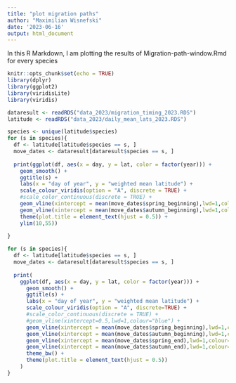 ```yaml
---
title: "plot migration paths"
author: "Maximilian Wisnefski"
date: '2023-06-16'
output: html_document
---
```


In this R Markdown, I am plotting the results of Migration-path-window.Rmd for every species

```r
knitr::opts_chunk$set(echo = TRUE)
library(dplyr)
library(ggplot2)
library(viridisLite)
library(viridis)
```


```r
dataresult <- readRDS("data_2023/migration_timing_2023.RDS")
latitude <- readRDS("data_2023/daily_mean_lats_2023.RDS")
```


```r

species <- unique(latitude$species)
for (s in species){
  df <- latitude[latitude$species == s, ]
  move_dates <- dataresult[dataresult$species == s, ]
  
  print(ggplot(df, aes(x = day, y = lat, color = factor(year))) +
    geom_smooth() +
    ggtitle(s) +
    labs(x = "day of year", y = "weighted mean latitude") +
    scale_colour_viridis(option = "A", discrete = TRUE) +
    #scale_color_continuous(discrete = TRUE) + 
    geom_vline(xintercept = mean(move_dates$spring_beginning),lwd=1,colour="black", linetype = 3) +
    geom_vline(xintercept = mean(move_dates$autumn_beginning),lwd=1,colour="black", linetype = 3) +
    theme(plot.title = element_text(hjust = 0.5)) +
    ylim(10,55))
    
}
```


```r
for (s in species){
  df <- latitude[latitude$species == s, ]
  move_dates <- dataresult[dataresult$species == s, ]
  
  print(
    ggplot(df, aes(x = day, y = lat, color = factor(year))) +
      geom_smooth() +
      ggtitle(s) +
      labs(x = "day of year", y = "weighted mean latitude") +
      scale_colour_viridis(option = "A", discrete=TRUE) +
      #scale_color_continuous(discrete = TRUE) + 
      #geom_vline(xintercept=0.5,lwd=1,colour="blue") +
      geom_vline(xintercept = mean(move_dates$spring_beginning),lwd=1,colour="black", linetype = 3) +
      geom_vline(xintercept = mean(move_dates$autumn_beginning),lwd=1,colour="black", linetype = 3) +
      geom_vline(xintercept = mean(move_dates$spring_end),lwd=1,colour="black", linetype = 3) +
      geom_vline(xintercept = mean(move_dates$autumn_end),lwd=1,colour="black", linetype = 3) +
      theme_bw() +
      theme(plot.title = element_text(hjust = 0.5))
    )
}
```
